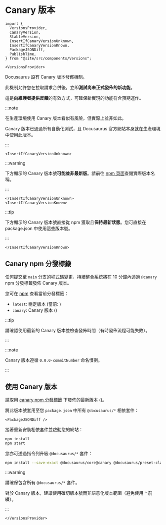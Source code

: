# Canary 版本

```mdx-code-block
import {
  VersionsProvider,
  CanaryVersion,
  StableVersion,
  InsertIfCanaryVersionUnknown,
  InsertIfCanaryVersionKnown,
  PackageJSONDiff,
  PublishTime,
} from "@site/src/components/Versions";

<VersionsProvider>
```

Docusaurus 設有 Canary 版本發佈機制。

此機制允許您在拉取請求合併後，立即**測試尚未正式發佈的新功能**。

這是**向維護者提供反饋**的有效方式，可確保新實現的功能符合預期運作。

:::note

在生產環境使用 Canary 版本看似有風險，但實際上並非如此。

Canary 版本已通過所有自動化測試，且 Docusaurus 官方網站本身就在生產環境中使用此版本。

:::

```mdx-code-block
<InsertIfCanaryVersionUnknown>
```

:::warning

下方顯示的 Canary 版本號**可能並非最新版**。請前往 [npm 頁面](https://www.npmjs.com/package/@docusaurus/core?activeTab=versions)查閱實際版本名稱。

:::

```mdx-code-block
</InsertIfCanaryVersionUnknown>
<InsertIfCanaryVersionKnown>
```

:::tip

下方顯示的 Canary 版本號直接從 npm 獲取且**保持最新狀態**。您可直接在 package.json 中使用這些版本號。

:::

```mdx-code-block
</InsertIfCanaryVersionKnown>
```

## Canary npm 分發標籤

任何提交至 `main` 分支的程式碼變更，持續整合系統將在 10 分鐘內透過 `@canary` npm 分發標籤發佈 Canary 版本。

您可在 [npm](https://www.npmjs.com/package/@docusaurus/core?activeTab=versions) 查看當前分發標籤：

- `latest`: 穩定版本 (當前: <StableVersion />)
- `canary`: Canary 版本 (<CanaryVersion />)

:::tip

請確認使用最新的 Canary 版本並檢查發佈時間（有時發佈流程可能失敗）。<PublishTime />

:::

:::note

Canary 版本遵循 `0.0.0-commitNumber` 命名慣例。

:::

## 使用 Canary 版本

請取用 [canary npm 分發標籤](https://www.npmjs.com/package/@docusaurus/core?activeTab=versions) 下發佈的最新版本 (<CanaryVersion />)。

將此版本號套用至您 `package.json` 中所有 `@docusaurus/*` 相依套件：

```mdx-code-block
<PackageJSONDiff />
```

接著重新安裝相依套件並啟動您的網站：

```bash npm2yarn
npm install
npm start
```

您亦可透過指令列升級 `@docusaurus/*` 套件：

```bash npm2yarn
npm install --save-exact @docusaurus/core@canary @docusaurus/preset-classic@canary
```

:::warning

請確保包含所有 `@docusaurus/*` 套件。

對於 Canary 版本，建議使用確切版本號而非語意化版本範圍（避免使用 `^` 前綴）。

:::

```mdx-code-block
</VersionsProvider>
```